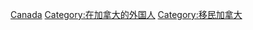 {{Commonscat|Immigration to Canada}}

[[Category:移民各國的外國人|Canada]]
[[Category:在加拿大的外国人|Category:在加拿大的外国人]]
[[Category:移民加拿大|Category:移民加拿大]]